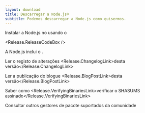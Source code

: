 ```yaml
---
layout: download
title: Descarregar a Node.js®
subtitle: Podemos descarregar a Node.js como quisermos.
---
```


<section>
Instalar a Node.js <Release.VersionDropdown /> no <Release.OperatingSystemDropdown exclude={["AIX"]} /> usando o <Release.PlatformDropdown />

<Release.ReleaseCodeBox />
</section>

<section>
A Node.js inclui o <Release.NpmLink />.

Ler o registo de alterações <Release.ChangelogLink>desta versão</Release.ChangelogLink>

Ler a publicação do blogue <Release.BlogPostLink>desta versão</Release.BlogPostLink>

Saber como <Release.VerifyingBinariesLink>verificar o SHASUMS assinado</Release.VerifyingBinariesLink>

Consultar outros <LinkWithIcon href="/download/package-manager/all">gestores de pacote</LinkWithIcon> suportados da comunidade

</section>
